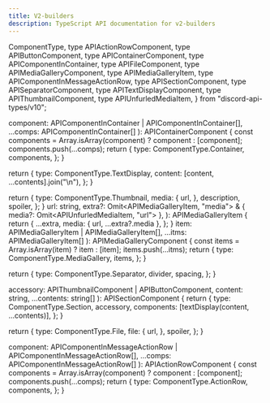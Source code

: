 ---
title: V2-builders
description: TypeScript API documentation for v2-builders
---

  ComponentType,
  type APIActionRowComponent,
  type APIButtonComponent,
  type APIContainerComponent,
  type APIComponentInContainer,
  type APIFileComponent,
  type APIMediaGalleryComponent,
  type APIMediaGalleryItem,
  type APIComponentInMessageActionRow,
  type APISectionComponent,
  type APISeparatorComponent,
  type APITextDisplayComponent,
  type APIThumbnailComponent,
  type APIUnfurledMediaItem,
} from "discord-api-types/v10";

  component: APIComponentInContainer | APIComponentInContainer[],
  ...comps: APIComponentInContainer[]
): APIContainerComponent {
  const components = Array.isArray(component) ? component : [component];
  components.push(...comps);
  return {
    type: ComponentType.Container,
    components,
  };
}

  return {
    type: ComponentType.TextDisplay,
    content: [content, ...contents].join("\n"),
  };
}

  return {
    type: ComponentType.Thumbnail,
    media: {
      url,
    },
    description,
    spoiler,
  };
}
  url: string,
  extra?: Omit<APIMediaGalleryItem, "media"> & { media?: Omit<APIUnfurledMediaItem, "url"> },
): APIMediaGalleryItem {
  return {
    ...extra,
    media: { url, ...extra?.media },
  };
}
  item: APIMediaGalleryItem | APIMediaGalleryItem[],
  ...itms: APIMediaGalleryItem[]
): APIMediaGalleryComponent {
  const items = Array.isArray(item) ? item : [item];
  items.push(...itms);
  return {
    type: ComponentType.MediaGallery,
    items,
  };
}

  return {
    type: ComponentType.Separator,
    divider,
    spacing,
  };
}

  accessory: APIThumbnailComponent | APIButtonComponent,
  content: string,
  ...contents: string[]
): APISectionComponent {
  return {
    type: ComponentType.Section,
    accessory,
    components: [textDisplay(content, ...contents)],
  };
}

  return {
    type: ComponentType.File,
    file: {
      url,
    },
    spoiler,
  };
}

  component: APIComponentInMessageActionRow | APIComponentInMessageActionRow[],
  ...comps: APIComponentInMessageActionRow[]
): APIActionRowComponent<APIComponentInMessageActionRow> {
  const components = Array.isArray(component) ? component : [component];
  components.push(...comps);
  return {
    type: ComponentType.ActionRow,
    components,
  };
}
